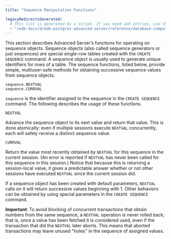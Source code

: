 ```yaml
---
title: "Sequence Manipulation Functions"

legacyRedirectsGenerated:
  # This list is generated by a script. If you need add entries, use the `legacyRedirects` key.
  - "/edb-docs/d/edb-postgres-advanced-server/reference/database-compatibility-for-oracle-developers-reference-guide/11/Database_Compatibility_for_Oracle_Developers_Reference_Guide.1.102.html"
---
```


<div id="sequence_manipulation_functions" class="registered_link"></div>

This section describes Advanced Server’s functions for operating on sequence objects. Sequence objects (also called sequence generators or just sequences) are special single-row tables created with the `CREATE SEQUENCE` command. A sequence object is usually used to generate unique identifiers for rows of a table. The sequence functions, listed below, provide simple, multiuser-safe methods for obtaining successive sequence values from sequence objects.

```text
sequence.NEXTVAL
sequence.CURRVAL
```

`sequence` is the identifier assigned to the sequence in the `CREATE SEQUENCE` command. The following describes the usage of these functions.

`NEXTVAL`

 Advance the sequence object to its next value and return that value. This is done atomically: even if multiple sessions execute `NEXTVAL` concurrently, each will safely receive a distinct sequence value.

`CURRVAL`

 Return the value most recently obtained by `NEXTVAL` for this sequence in the current session. (An error is reported if `NEXTVAL` has never been called for this sequence in this session.) Notice that because this is returning a session-local value, it gives a predictable answer whether or not other sessions have executed `NEXTVAL` since the current session did.

If a sequence object has been created with default parameters, `NEXTVAL` calls on it will return successive values beginning with 1. Other behaviors can be obtained by using special parameters in the `CREATE SEQUENCE` command.

**Important**: To avoid blocking of concurrent transactions that obtain numbers from the same sequence, a `NEXTVAL` operation is never rolled back; that is, once a value has been fetched it is considered used, even if the transaction that did the `NEXTVAL` later aborts. This means that aborted transactions may leave unused "holes" in the sequence of assigned values.
